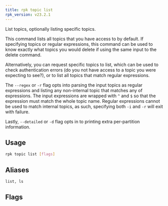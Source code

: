 ```yaml
---
title: rpk topic list
rpk_version: v23.2.1
---
```


<head>
  <meta name="title" content="rpk topic list | Redpanda Docs" />
  <meta name="description" content="rpk topic list" />
  <link rel="canonical" href="https://docs.redpanda.com/docs/reference/rpk/rpk-topic/rpk-topic-list/" />
</head>

List topics, optionally listing specific topics.

This command lists all topics that you have access to by default. If specifying
topics or regular expressions, this command can be used to know exactly what
topics you would delete if using the same input to the delete command.

Alternatively, you can request specific topics to list, which can be used to
check authentication errors (do you not have access to a topic you were
expecting to see?), or to list all topics that match regular expressions.

The `--regex` or `-r` flag opts into parsing the input topics as regular expressions
and listing any non-internal topic that matches any of expressions. The input
expressions are wrapped with `^` and `$` so that the expression must match the
whole topic name. Regular expressions cannot be used to match internal topics,
as such, specifying both `-i` and `-r` will exit with failure.

Lastly, `--detailed` or `-d` flag opts in to printing extra per-partition information.

## Usage

```bash
rpk topic list [flags]
```

## Aliases

```bash
list, ls
```

## Flags

<!--
[cols=",,",]
|===
|*Value* |*Type* |*Description*

|-d, --detailed |- |Print per-partition information for topics.

|-h, --help |- |Help for list.

|-i, --internal |- |Print internal topics.

|-r, --regex |- |Parse topics as regex; list any topic that matches any
input topic expression.

|--config |string |Redpanda or rpk config file; default search paths are
~/.config/rpk/rpk.yaml, $PWD, and /etc/redpanda/`redpanda.yaml`.

|-X, --config-opt |stringArray |Override rpk configuration settings; '-X
help' for detail or '-X list' for terser detail.

|--profile |string |rpk profile to use.

|-v, --verbose |- |Enable verbose logging.
|===

-->
